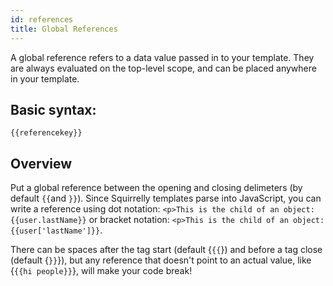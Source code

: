 ```yaml
---
id: references
title: Global References
---
```



A global reference refers to a data value passed in to your template. They are always evaluated on the top-level scope, and can be placed anywhere in your template.

## Basic syntax:

```sqrl
{{referencekey}}
```

## Overview

Put a global reference between the opening and closing delimeters (by default `{{`and `}}`).
Since Squirrelly templates parse into JavaScript, you can write a reference using dot notation: `<p>This is the child of an object: {{user.lastName}}` or bracket notation: `<p>This is the child of an object: {{user['lastName']}}`.

<Hint type="warning">

There can be spaces after the tag start (default {`{{`}) and before a tag close (default {`}}`}), but any reference that doesn't point to an actual value, like {`{{hi people}}`}, will make your code break!

</Hint>
